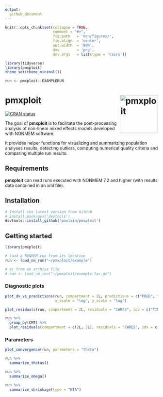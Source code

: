 ```yaml
---
output:
  github_document
---
```


<!-- README.md is generated from README.Rmd. Please edit that file -->

```r
knitr::opts_chunk$set(collapse = TRUE,
                      comment = "#>",
                      fig.path   = 'man/figures/',
                      fig.align  = 'center',
                      out.width  = '80%', 
                      dev        = 'png',
                      dev.args   = list(type = 'cairo'))

library(tidyverse)
library(pmxploit)
theme_set(theme_minimal())

run <- pmxploit::EXAMPLERUN
```

# pmxploit <img id="logo" src="pkgdown/pmxploit.svg" alt="pmxploit" width="125px" align="right" />

[![CRAN status](https://www.r-pkg.org/badges/version/pmxploit)](https://cran.r-project.org/package=pmxploit)

The goal of **pmxploit** is to facilitate the post-processing analysis of non-linear mixed effects models developed with NONMEM software.

It provides helper functions for visualizing and summarizing population analyses results, detecting outliers, computing numerical quality criteria and comparing multiple run results.

## Requirements

**pmxploit** can read runs executed with NONMEM 7.2 and higher (with results data contained in an xml file).

## Installation

``` r
# Install the latest version from GitHub
# install.packages('devtools')
devtools::install_github('pnolain/pmxploit')
```

## Getting started

```r
library(pmxploit)

# load a NONMEM run from its location
run <- load_nm_run("~/pmxploit/example")

# or from an archive file
# run <- load_nm_run("~/pmxploit/example.tar.gz")
```

### Diagnostic plots

```r
plot_dv_vs_predictions(run, compartment = 2L, predictions = c("PRED", "IPRED"),
                       x_scale = "log", y_scale = "log")
```

```r
plot_residuals(run, compartment = 2L, residuals = "CWRES", idv = c("TIME", "PRED"))
```

```r
run %>%
  group_by(CMT) %>%
  plot_residuals(compartment = c(2L, 3L), residuals = "CWRES", idv = c("TIME", "PRED"))
```

### Parameters

```r
plot_convergence(run, parameters = "theta")
```


```r
run %>% 
  summarize_thetas()
```

```r
run %>% 
  summarize_omega()
```

```r
run %>% 
  summarize_shrinkage(type = "ETA")
```


